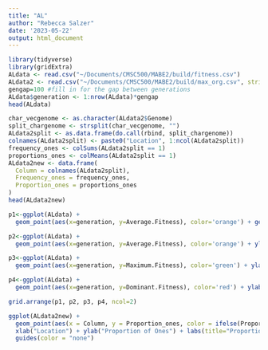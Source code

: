 ```yaml
---
title: "AL"
author: "Rebecca Salzer"
date: '2023-05-22'
output: html_document
---
```


```r
library(tidyverse)
library(gridExtra)
ALdata <- read.csv("~/Documents/CMSC500/MABE2/build/fitness.csv")
ALdata2 <- read.csv("~/Documents/CMSC500/MABE2/build/max_org.csv", stringsAsFactors = FALSE, colClasses = "character")
gengap=100 #fill in for the gap between generations
ALdata$generation <- 1:nrow(ALdata)*gengap
head(ALdata)
```

```r
char_vecgenome <- as.character(ALdata2$Genome)
split_chargenome <- strsplit(char_vecgenome, "")
ALdata2split <- as.data.frame(do.call(rbind, split_chargenome))
colnames(ALdata2split) <- paste0("Location", 1:ncol(ALdata2split))
frequency_ones <- colSums(ALdata2split == 1)
proportions_ones <- colMeans(ALdata2split == 1)
ALdata2new <- data.frame(
  Column = colnames(ALdata2split),
  Frequency_ones = frequency_ones,
  Proportion_ones = proportions_ones
)
head(ALdata2new)
```

```r
p1<-ggplot(ALdata) +
  geom_point(aes(x=generation, y=Average.Fitness), color='orange') + geom_point(aes(x=generation, y=Maximum.Fitness), color='green') + geom_point(aes(x=generation, y=Dominant.Fitness) , color='red') + ylab("Fitness") + xlab("Generation") + labs(title="Dominant, Maximum and Average Fitness Across Generations")
```

```r
p2<-ggplot(ALdata) +
  geom_point(aes(x=generation, y=Average.Fitness), color='orange') + ylab("Average Fitness") + xlab("Generation") + labs(title="Average Fitness Across Generations")
```

```r
p3<-ggplot(ALdata) +
  geom_point(aes(x=generation, y=Maximum.Fitness), color='green') + ylab("Maximum Fitness") + xlab("Generation") + labs(title="Maximum Fitness Across Generations")
```

```r
p4<-ggplot(ALdata) +
  geom_point(aes(x=generation, y=Dominant.Fitness), color='red') + ylab("Dominant Fitness") + xlab("Generation") + labs(title="Dominant Fitness Across Generations")
```

```r
grid.arrange(p1, p2, p3, p4, ncol=2)
```

```r
ggplot(ALdata2new) +
  geom_point(aes(x = Column, y = Proportion_ones, color = ifelse(Proportion_ones < 0.25, "green", ifelse(Proportion_ones > 0.75, "blue", "red")))) +
  xlab("Location") + ylab("Proportion of Ones") + labs(title="Proportion of Ones in Each Genome Location For Best Orgs") +
  guides(color = "none")
```
